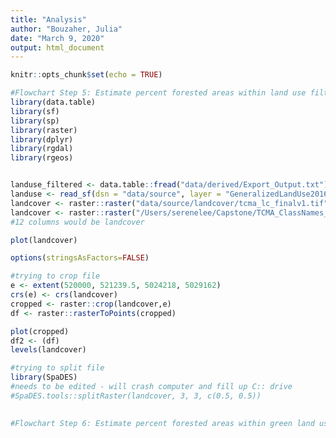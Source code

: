 ```yaml
---
title: "Analysis"
author: "Bouzaher, Julia"
date: "March 9, 2020"
output: html_document
---
```


```r
knitr::opts_chunk$set(echo = TRUE)
```

```r
#Flowchart Step 5: Estimate percent forested areas within land use filtered in Step 2
library(data.table)
library(sf)
library(sp)
library(raster)
library(dplyr)
library(rgdal)
library(rgeos)


landuse_filtered <- data.table::fread("data/derived/Export_Output.txt")
landuse <- read_sf(dsn = "data/source", layer = "GeneralizedLandUse2016")
landcover <- raster::raster("data/source/landcover/tcma_lc_finalv1.tif") #Julias load
landcover <- raster::raster("/Users/serenelee/Capstone/TCMA_ClassNames_Updated/tcma_lc_finalv1.tif")#Serene
#12 columns would be landcover

plot(landcover)

options(stringsAsFactors=FALSE)

#trying to crop file
e <- extent(520000, 521239.5, 5024218, 5029162)
crs(e) <- crs(landcover)
cropped <- raster::crop(landcover,e)
df <- raster::rasterToPoints(cropped)

plot(cropped)
df2 <- (df)
levels(landcover)

#trying to split file
library(SpaDES)
#needs to be edited - will crash computer and fill up C:: drive
#SpaDES.tools::splitRaster(landcover, 3, 3, c(0.5, 0.5))
  

```  


```r
#Flowchart Step 6: Estimate percent forested areas within green land use filtered in Step 2


```
